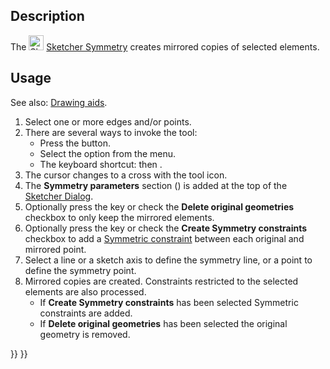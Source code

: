 <languages/>
<translate>

<!--T:6-->
{{Docnav
|[[Sketcher_Offset|Offset geometry]]
|[[Sketcher_RemoveAxesAlignment|Remove axes alignment]]
|[[Sketcher_Workbench|Sketcher]]
|IconL=Sketcher_Offset.svg
|IconR=Sketcher_RemoveAxesAlignment.svg
|IconC=Workbench_Sketcher.svg
}}

<!--T:1-->
{{GuiCommand
|Name=Sketcher Symmetry
|MenuLocation=Sketch → Sketcher Tools → Symmetry
|Workbenches=[[Sketcher_Workbench|Sketcher]]
|Shortcut={{KEY|Z}} {{KEY|S}}
|Version=0.16
|SeeAlso=[[Sketcher_MirrorSketch|Sketcher MirrorSketch]]
}}

==Description== <!--T:11-->

<!--T:2-->
The [[Image:Sketcher_Symmetry.svg|24px]] [[Sketcher_Symmetry|Sketcher Symmetry]] creates mirrored copies of selected elements.

==Usage== <!--T:10--> 

<!--T:14-->
See also: [[Sketcher_Workbench#Drawing_aids|Drawing aids]].

<!--T:3-->
# Select one or more edges and/or points.
# There are several ways to invoke the tool:
#* Press the {{Button|[[Image:Sketcher_Symmetry.svg|16px]] [[Sketcher_Symmetry|Symmetry]]}} button.
#* Select the {{MenuCommand|Sketch → Sketcher Tools → [[Image:Sketcher_Symmetry.svg|16px]] Symmetry}} option from the menu.
#* The keyboard shortcut: {{KEY|Z}} then {{KEY|S}}.
# The cursor changes to a cross with the tool icon.
# The '''Symmetry parameters''' section ({{Version|1.0}}) is added at the top of the [[Sketcher_Dialog|Sketcher Dialog]].
# Optionally press the {{KEY|U}} key or check the '''Delete original geometries''' checkbox to only keep the mirrored elements. {{Version|1.0}}
# Optionally press the {{KEY|J}} key or check the '''Create Symmetry constraints''' checkbox to add a [[Sketcher_ConstrainSymmetric|Symmetric constraint]] between each original and mirrored point. {{Version|1.0}}
# Select a line or a sketch axis to define the symmetry line, or a point to define the symmetry point.
# Mirrored copies are created. Constraints restricted to the selected elements are also processed.
#* If '''Create Symmetry constraints''' has been selected Symmetric constraints are added.
#* If '''Delete original geometries''' has been selected the original geometry is removed.


<!--T:7-->
{{Docnav
|[[Sketcher_Offset|Offset geometry]]
|[[Sketcher_RemoveAxesAlignment|Remove axes alignment]]
|[[Sketcher_Workbench|Sketcher]]
|IconL=Sketcher_Offset.svg
|IconR=Sketcher_RemoveAxesAlignment.svg
|IconC=Workbench_Sketcher.svg
}}

</translate>
{{Sketcher_Tools_navi{{#translation:}}}}
{{Userdocnavi{{#translation:}}}}
